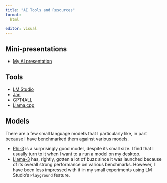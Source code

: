 ```yaml
---
title: "AI Tools and Resources"
format: 
  html
    
editor: visual
---
```


## Mini-presentations

-   [My AI presentation](AI-presentation.qmd)

## Tools

-   [LM Studio](https://www.lmstudio.ai)
-   [Jan](https://www.jan.ai)
-   [GPT4ALL](https://gpt4all.io/)
-   [Llama.cpp](https://github.com/ggerganov/llama.cpp)

## Models

There are a few small language models that I particularly like, in part because I have benchmarked them against various models.

-   [Phi-3](https://huggingface.co/collections/microsoft/phi-3-6626e15e9585a200d2d761e3) is a surprisingly good model, despite its small size. I find that I usually turn to it when I want to a run a model on my desktop.
-   [Llama-3]() has, rightly, gotten a lot of buzz since it was launched because of its overall strong performance on various benchmarks. However, I have been less impressed with it in my small experiments using LM Studio's `Playground` feature.
